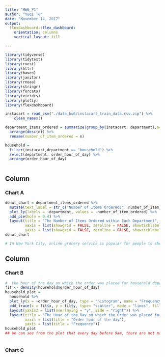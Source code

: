 ```yaml
---
title: "HW6_P1"
author: "Yuqi Tu"
date: "November 14, 2017"
output: 
  flexdashboard::flex_dashboard:
    orientation: columns
    vertical_layout: fill

---
```



```r
library(tidyverse)
library(tidytext)
library(rvest)
library(httr)
library(haven)
library(janitor)
library(rnoaa)
library(stringr)
library(forcats)
library(viridis)
library(plotly)
library(flexdashboard)
```



```r
instacart = read_csv("./data_hw6/instacart_train_data.csv.zip") %>%
    clean_names()
```



```r
department_items_ordered = summarize(group_by(instacart, department),n=n()) %>% 
  arrange(desc(n)) %>% 
  rename(number_of_item_ordered = n)


```



```r
household = 
  filter(instacart,department == "household") %>%
  select(department, order_hour_of_day) %>%
  arrange(order_hour_of_day)
```


```r

```








Column {data-width=500}
-----------------------------------------------------------------------

### Chart A

```r
donut_chart = department_items_ordered %>% 
  mutate(text_label = str_c("Number of Items Ordered:", number_of_item_ordered)) %>%
  plot_ly(labels = ~department, values = ~number_of_item_ordered) %>% 
  add_pie(hole = 0.4) %>% 
  layout(title = "The Number of Items Ordered within Each Department", showlegend = T,
         xaxis = list(showgrid = FALSE, zeroline = FALSE, showticklabels = FALSE), 
         yaxis = list(showgrid = FALSE, zeroline = FALSE, showticklabels = FALSE))
donut_chart

# In New York City, online grocery service is popular for people to shop online from local stores. Among 21 departments of food in grocery shops, produce (29.5%), dairy eggs(15.7%), snacks(8.58%), beverages(8.24%) and forzen (7.25%) departments have much more ordered items than other department, while bulk (0.13%), pets(0.32%), and alcohol(0.40%) department have much fewer ordered items. 


```

Column {data-width=350}
-----------------------------------------------------------------------

### Chart B

```r
#  the hour of the day on which the order was placed for household department
fit <- density(household$order_hour_of_day)
household_plot =
  household %>%
  plot_ly(x = ~order_hour_of_day, type = "histogram", name = "Frequency") %>%
  add_trace(x = fit$x, y = fit$y, type= "scatter", mode = "lines", fill = "tozeroy", yaxis = "y2", name = "Density") %>%
  layout(yaxis2 = list(overlaying = "y", side = "right")) %>%
  layout(title = "The Hour of the Day on which the Order was placed for Household Department",
         xaxis = list(title = "Order hour of the day"), 
         yaxis = list(title = "Frequency"))
household_plot
## We can see from the plot that every day before 9am, there are not many order placed from the household department but it's increasing. At around 9am, orders placed reach the maximum from the household department and then decreases for the rest of the day. 
```

```r


```


### Chart C

```r

```

```r

```




